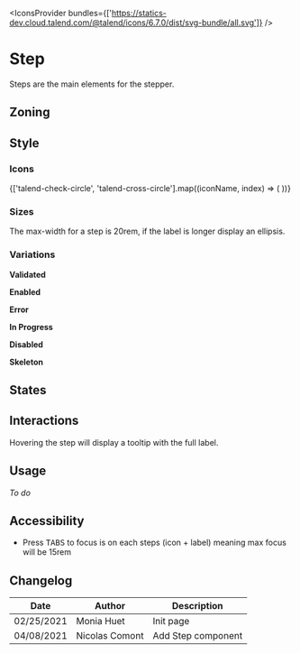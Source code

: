 
<Meta title="Components/Stepper/Step" component={Step} />

<FigmaLink href="https://www.figma.com/file/WUVKJmcDHfR7K1q1lYhaHk/?node-id=1%3A4" />

<IconsProvider
	bundles={['https://statics-dev.cloud.talend.com/@talend/icons/6.7.0/dist/svg-bundle/all.svg']}
/>

# Step

Steps are the main elements for the stepper.

## Zoning

<FigmaImage
	src="https://www.figma.com/file/qc8oUSyVJM67gSsbTShftt/%F0%9F%93%90-Zoning?node-id=345%3A167"
	alt="zoning image for the steps"
/>

## Style

### Icons

<IconGallery>
	{['talend-check-circle', 'talend-cross-circle'].map((iconName, index) => (
		<IconItem key={index} name={iconName}>
			<Icon name={iconName} />
		</IconItem>
	))}
</IconGallery>

### Sizes

The max-width for a step is 20rem, if the label is longer display an ellipsis.

### Variations

**Validated**

<Canvas>
	<Story name="Validated">
		<Step.Validated index={1} title="Lorem Ipsum" />
	</Story>
</Canvas>

**Enabled**

<Canvas>
	<Story name="Enabled">
		<Step.Enabled index={2} title="Lorem Ipsum" />
	</Story>
</Canvas>

**Error**

<Canvas>
	<Story name="Error">
		<Step.Error index={3} title="Lorem ipsum" />
	</Story>
</Canvas>

**In Progress**

<Canvas>
	<Story name="InProgress">
		<Step.InProgress index={4} title="Lorem Ipsum" />
	</Story>
</Canvas>

**Disabled**

<Canvas>
	<Story name="Disabled">
		<Step.Disabled index={5} title="Lorem Ipsum" />
	</Story>
</Canvas>

**Skeleton**

<Canvas>
	<Story name="Skeleton">
		<Step.Skeleton />
	</Story>
</Canvas>


<!--
<FigmaImage
	src="https://www.figma.com/file/WUVKJmcDHfR7K1q1lYhaHk/Stepper?node-id=1%3A424"
	alt="variations image for steps"
/>

**Sub step** _(coming later)_

Sub steps are optional. They should be used to avoid having too many steps, or too long steps.
-->

## States

<FigmaImage
	src="https://www.figma.com/file/WUVKJmcDHfR7K1q1lYhaHk/Stepper?node-id=104%3A0"
	alt="states image for the steps"
/>

## Interactions

Hovering the step will display a tooltip with the full label.

<FigmaImage
	src="https://www.figma.com/file/WUVKJmcDHfR7K1q1lYhaHk/Stepper?node-id=1%3A462"
	alt="hovering on"
/>

## Usage

_To do_

## Accessibility

- Press <kbd>TABS</kbd> to focus is on each steps (icon + label) meaning max focus will be 15rem

## Changelog

| Date       | Author         | Description        |
| ---------- | -------------- | ------------------ |
| 02/25/2021 | Monia Huet     | Init page          |
| 04/08/2021 | Nicolas Comont | Add Step component |
